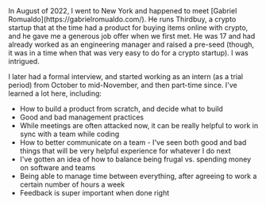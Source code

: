 
<WritingLayout role="thirdbuy">
  In August of 2022, I went to New York and happened to meet [Gabriel
  Romualdo](https://gabrielromualdo.com/). He runs Thirdbuy, a crypto startup
  that at the time had a product for buying items online with crypto, and he
  gave me a generous job offer when we first met. He was 17 and had already
  worked as an engineering manager and raised a pre-seed (though, it was in a
  time when that was very easy to do for a crypto startup). I was intrigued.

I later had a formal interview, and started working as an intern (as a trial period) from October to mid-November, and then part-time since. I've learned a lot here, including:

- How to build a product from scratch, and decide what to build
- Good and bad management practices
- While meetings are often attacked now, it can be really helpful to work in sync with a team while coding
- How to better communicate on a team - I've seen both good and bad things that will be very helpful experience for whatever I do next
- I've gotten an idea of how to balance being frugal vs. spending money on software and teams
- Being able to manage time between everything, after agreeing to work a certain number of hours a week
- Feedback is super important when done right

</WritingLayout>
